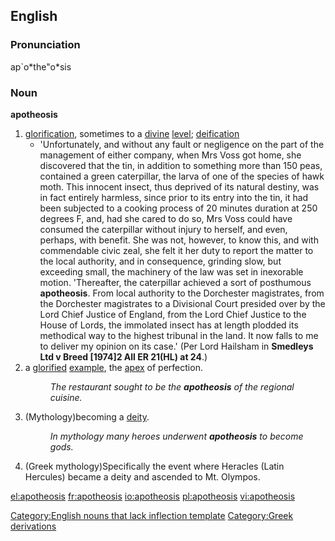 ==English==

===Pronunciation===
ap`o*the"o*sis

===Noun===
'''apotheosis'''
# [[glorification]], sometimes to a [[divine]] [[level]]; [[deification]]
#*'Unfortunately, and without any fault or negligence on the part of the management of either company, when Mrs Voss got home, she discovered that the tin, in addition to something more than 150 peas, contained a green caterpillar, the larva of one of the species of hawk moth.  This innocent insect, thus deprived of its natural destiny, was in fact entirely harmless, since prior to its entry into the tin, it had been subjected to a cooking process of 20 minutes duration at 250 degrees F, and, had she cared to do so, Mrs Voss could have consumed the caterpillar without injury to herself, and even, perhaps, with benefit.  She was not, however, to know this, and with commendable civic zeal, she felt it her duty to report the matter to the local authority, and in consequence, grinding slow, but exceeding small, the machinery of the law was set in inexorable motion. 'Thereafter, the caterpillar achieved a sort of posthumous '''apotheosis'''.  From local authority to the Dorchester magistrates, from the Dorchester magistrates to a Divisional Court presided over by the Lord Chief Justice of England, from the Lord Chief Justice to the House of Lords, the immolated insect has at length plodded its methodical way to the highest tribunal in the land.  It now falls to me to deliver my opinion on its case.'  (Per Lord Hailsham in '''Smedleys Ltd v Breed [1974]2 All ER 21(HL) at 24'''.)
# a [[glorify|glorified]] [[example]], the [[apex]] of perfection.
#:''The restaurant sought to be the '''apotheosis''' of the regional cuisine.''
#(Mythology)becoming a [[deity]].
#:''In mythology many heroes underwent '''apotheosis''' to become gods.''
#(Greek mythology)Specifically the event where Heracles (Latin Hercules) became a deity and ascended to Mt. Olympos.

[[Category:English nouns that lack inflection template]]
[[Category:Greek derivations]]

[[el:apotheosis]]
[[fr:apotheosis]]
[[io:apotheosis]]
[[pl:apotheosis]]
[[vi:apotheosis]]